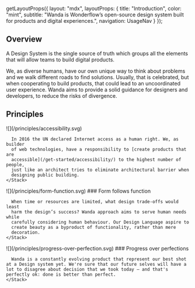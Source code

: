 
  getLayoutProps({
    layout: "mdx",
    layoutProps: {
      title: "Introduction",
      color: "mint",
      subtitle:
        "Wanda is Wonderflow’s open-source design system built for products and digital experiences.",
      navigation: UsageNav
    }
  });

## Overview

A Design System is the single source of truth which groups all the elements that will allow teams to build digital products.

We, as diverse humans, have our own unique way to think about problems and we walk different roads to find solutions. Usually, that is celebrated, but when cooperating to build products, that could lead to an uncoordinated user experience. Wanda aims to provide a solid guidance for designers and developers, to reduce the risks of divergence.

## Principles

<Stack rowGap={80}>
  <Stack direction="row" fill={false} columnGap={40} rowGap={40} wrap>
    ![](/principles/accessibility.svg)
    <Stack rowGap={32} style={{maxWidth: '43ch'}}>
      <Title level="3">Accessibility</Title>

      In 2016 the UN declared Internet access as a human right. We, as builder
      of web technologies, have a responsibility to [create products that are
      accessible](/get-started/accessibility/) to the highest number of people,
      just like an architect tries to eliminate architectural barrier when
      designing public building.
    </Stack>
  </Stack>

  <Stack direction="row" fill={false} columnGap={40} rowGap={40} wrap>
    ![](/principles/form-function.svg)
    <Stack rowGap={32} style={{maxWidth: '43ch'}}>
      ### Form follows function

      When time or resources are limited, what design trade-offs would least
      harm the design’s success? Wanda approach aims to serve human needs while
      carefully considering human behaviour. Our Design Language aspire to
      create beauty as a byproduct of functionality, rather than mere
      decoration.
    </Stack>
  </Stack>

  <Stack direction="row" fill={false} columnGap={40} rowGap={40} wrap>
    ![](/principles/progress-over-perfection.svg)
    <Stack rowGap={32} style={{maxWidth: '43ch'}}>
      ### Progress over perfections

      Wanda is a constantly evolving product that represent our best shot at a Design system yet. We're sure that our future selves will have a lot to disagree about decision that we took today — and that's perfectly ok: done is better than perfect.
    </Stack>
  </Stack>
</Stack>
